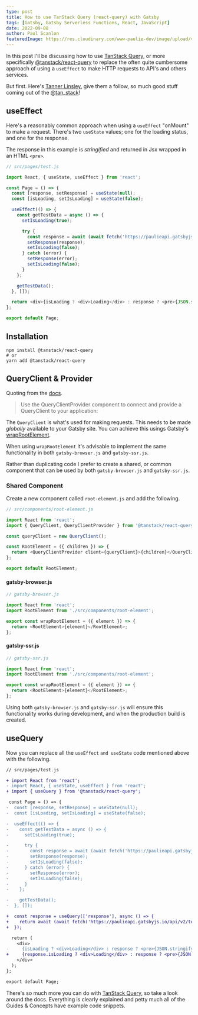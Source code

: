 ```yaml
---
type: post
title: How to use TanStack Query (react-query) with Gatsby
tags: [Gatsby, Gatsby Serverless Functions, React, JavaScript]
date: 2022-09-08
author: Paul Scanlon
featuredImage: https://res.cloudinary.com/www-paulie-dev/image/upload/v1662654507/paulie.dev/2022/09/how-to-use-tanstack-query-with-gatsby_lzbhbi.jpg
---
```


In this post I'll be discussing how to use [TanStack Query](https://tanstack.com/query/v4), or more specifically
[@tanstack/react-query](https://tanstack.com/query/v4/docs/installation) to replace the often quite cumbersome approach
of using a `useEffect` to make HTTP requests to API's and others services.

But first. Here's [Tanner Linsley](https://twitter.com/tannerlinsley), give them a follow, so much good stuff coming out
of the [@tan_stack](https://twitter.com/tan_stack)!

## useEffect

Here's a reasonably common approach when using a `useEffect` "onMount" to make a request. There's two `useState` values;
one for the loading status, and one for the response.

The response in this example is _stringified_ and returned in Jsx wrapped in an HTML `<pre>`.

```javascript
// src/pages/test.js

import React, { useState, useEffect } from 'react';

const Page = () => {
  const [response, setResponse] = useState(null);
  const [isLoading, setIsLoading] = useState(false);

  useEffect(() => {
    const getTestData = async () => {
      setIsLoading(true);

      try {
        const response = await (await fetch('https://paulieapi.gatsbyjs.io/api/v2/test')).json();
        setResponse(response);
        setIsLoading(false);
      } catch (error) {
        setResponse(error);
        setIsLoading(false);
      }
    };

    getTestData();
  }, []);

  return <div>{isLoading ? <div>Loading</div> : response ? <pre>{JSON.stringify(response, null, 2)}</pre> : null}</div>;
};

export default Page;
```

## Installation

```shell
npm install @tanstack/react-query
# or
yarn add @tanstack/react-query
```

## QueryClient & Provider

Quoting from the [docs](https://tanstack.com/query/v4/docs/reference/QueryClientProvider).

> Use the QueryClientProvider component to connect and provide a QueryClient to your application:

The `QueryClient` is what's used for making requests. This needs to be made _globally_ available to your Gatsby site.
You can achieve this usings Gatsby's
[wrapRootElement](https://www.gatsbyjs.com/docs/reference/config-files/gatsby-ssr/#wrapRootElement).

When using `wrapRootElement` it's advisable to implement the same functionality in both `gatsby-browser.js` and
`gatsby-ssr.js`.

Rather than duplicating code I prefer to create a shared, or common component that can be used by both
`gatsby-browser.js` and `gatsby-ssr.js`.

### Shared Component

Create a new component called `root-element.js` and add the following.

```javascript
// src/components/root-element.js

import React from 'react';
import { QueryClient, QueryClientProvider } from '@tanstack/react-query';

const queryClient = new QueryClient();

const RootElement = ({ children }) => {
  return <QueryClientProvider client={queryClient}>{children}</QueryClientProvider>;
};

export default RootElement;
```

#### gatsby-browser.js

```javascript
// gatsby-browser.js

import React from 'react';
import RootElement from './src/components/root-element';

export const wrapRootElement = ({ element }) => {
  return <RootElement>{element}</RootElement>;
};
```

#### gatsby-ssr.js

```javascript
// gatsby-ssr.js

import React from 'react';
import RootElement from './src/components/root-element';

export const wrapRootElement = ({ element }) => {
  return <RootElement>{element}</RootElement>;
};
```

Using both `gatsby-browser.js` and `gatsby-ssr.js` will ensure this functionality works during development, and when the
production build is created.

## useQuery

Now you can replace all the `useEffect` `and useState` code mentioned above with the following.

```diff
// src/pages/test.js

+ import React from 'react';
- import React, { useState, useEffect } from 'react';
+ import { useQuery } from '@tanstack/react-query';

 const Page = () => {
-  const [response, setResponse] = useState(null);
-  const [isLoading, setIsLoading] = useState(false);

-  useEffect(() => {
-    const getTestData = async () => {
-      setIsLoading(true);

-      try {
-        const response = await (await fetch('https://paulieapi.gatsbyjs.io/api/v2/test')).json();
-        setResponse(response);
-        setIsLoading(false);
-      } catch (error) {
-        setResponse(error);
-        setIsLoading(false);
-      }
-    };

-    getTestData();
-  }, []);

+  const response = useQuery(['response'], async () => {
+    return await (await fetch('https://paulieapi.gatsbyjs.io/api/v2/test')).json();
+  });

  return (
    <div>
-     {isLoading ? <div>Loading</div> : response ? <pre>{JSON.stringify(response, null, 2)}</pre> : null}
+     {response.isLoading ? <div>Loading</div> : response ? <pre>{JSON.stringify(response.data, null, 2)}</pre> : null}
    </div>
  );
};

export default Page;
```

There's so much more you can do with [TanStack Query](https://tanstack.com/query/v4), so take a look around the docs.
Everything is clearly explained and petty much all of the Guides & Concepts have example code snippets.
